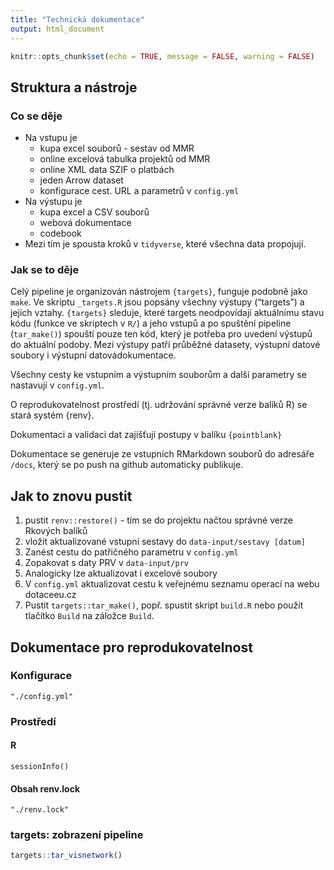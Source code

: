 ```yaml
---
title: "Technická dokumentace"
output: html_document
---
```


```r
knitr::opts_chunk$set(echo = TRUE, message = FALSE, warning = FALSE)
```

## Struktura a nástroje

### Co se děje

- Na vstupu je 
  - kupa excel souborů - sestav od MMR
  - online excelová tabulka projektů od MMR
  - online XML data SZIF o platbách
  - jeden Arrow dataset
  - konfigurace cest. URL a parametrů v `config.yml`
- Na výstupu je
  - kupa excel a CSV souborů
  - webová dokumentace
  - codebook
- Mezi tím je spousta kroků v `tidyverse`, které všechna data propojují.

### Jak se to děje

Celý pipeline je organizován nástrojem `{targets}`, funguje podobně jako `make`. Ve skriptu `_targets.R` jsou popsány všechny výstupy ("targets") a jejich vztahy. `{targets}` sleduje, které targets neodpovídají aktuálnímu stavu kódu (funkce ve skriptech v `R/`) a jeho vstupů a po spuštění pipeline (`tar_make()`) spouští pouze ten kód, který je potřeba pro uvedení výstupů do aktuální podoby. Mezi výstupy patří průběžné datasety, výstupní datové soubory i výstupní datovádokumentace.

Všechny cesty ke vstupním a výstupním souborům a další parametry se nastavují v `config.yml`.

O reprodukovatelnost prostředí (tj. udržování správné verze balíků R) se stará systém {renv}.

Dokumentaci a validaci dat zajišťují postupy v balíku `{pointblank}`

Dokumentace se generuje ze vstupních RMarkdown souborů do adresáře `/docs`, který se po push na github automaticky publikuje.

## Jak to znovu pustit

1. pustit `renv::restore()` - tím se do projektu načtou správné verze Rkových balíků
1. vložit aktualizované vstupní sestavy do `data-input/sestavy [datum]`
1. Zanést cestu do patřičného parametru v `config.yml`
1. Zopakovat s daty PRV v `data-input/prv`
1. Analogicky lze aktualizovat i excelové soubory
1. V `config.yml` aktualizovat cestu k veřejnému seznamu operací na webu dotaceeu.cz
1. Pustit `targets::tar_make()`, popř. spustit skript `build.R` nebo použít tlačítko `Build` na záložce `Build`.

## Dokumentace pro reprodukovatelnost

### Konfigurace

```details
"./config.yml"
```

### Prostředí

#### R

```details
sessionInfo()
```

#### Obsah renv.lock

```details
"./renv.lock"
```


### targets: zobrazení pipeline

```r
targets::tar_visnetwork()
```

